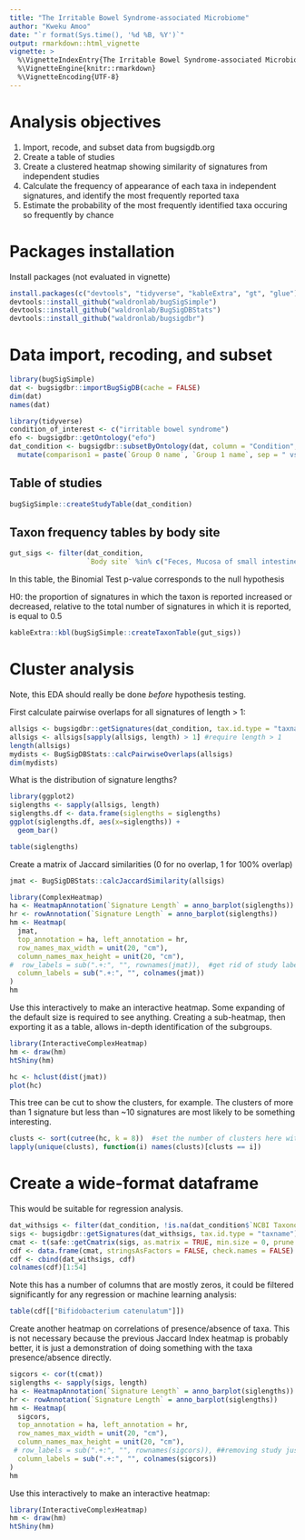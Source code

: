 ```yaml
---
title: "The Irritable Bowel Syndrome-associated Microbiome"
author: "Kweku Amoo"
date: "`r format(Sys.time(), '%d %B, %Y')`"
output: rmarkdown::html_vignette
vignette: >
  %\VignetteIndexEntry{The Irritable Bowel Syndrome-associated Microbiome}
  %\VignetteEngine{knitr::rmarkdown}
  %\VignetteEncoding{UTF-8}
---
```


# Analysis objectives

1. Import, recode, and subset data from bugsigdb.org    
2. Create a table of studies
3. Create a clustered heatmap showing similarity of signatures from independent studies
4. Calculate the frequency of appearance of each taxa in independent signatures, and identify the most frequently reported taxa
5. Estimate the probability of the most frequently identified taxa occuring so frequently by chance

# Packages installation

Install packages (not evaluated in vignette)

```r
install.packages(c("devtools", "tidyverse", "kableExtra", "gt", "glue"))
devtools::install_github("waldronlab/bugSigSimple")
devtools::install_github("waldronlab/BugSigDBStats")
devtools::install_github("waldronlab/bugsigdbr")
```

# Data import, recoding, and subset

```r
library(bugSigSimple)
dat <- bugsigdbr::importBugSigDB(cache = FALSE) 
dim(dat)
names(dat)
```

```r
library(tidyverse)
condition_of_interest <- c("irritable bowel syndrome")
efo <- bugsigdbr::getOntology("efo")
dat_condition <- bugsigdbr::subsetByOntology(dat, column = "Condition", "irritable bowel syndrome", efo) %>%
  mutate(comparison1 = paste(`Group 0 name`, `Group 1 name`, sep = " vs "))
```  
  

## Table of studies

```r
bugSigSimple::createStudyTable(dat_condition)
```


## Taxon frequency tables by body site

```r
gut_sigs <- filter(dat_condition,
                   `Body site` %in% c("Feces, Mucosa of small intestine", "Feces"))
```

In this table, the Binomial Test p-value corresponds to the null hypothesis

H0: the proportion of signatures in which the taxon is reported increased or decreased, relative to the total number of signatures in which it is reported, is equal to 0.5

```r
kableExtra::kbl(bugSigSimple::createTaxonTable(gut_sigs))
```

# Cluster analysis

Note, this EDA should really be done _before_ hypothesis testing. 

First calculate pairwise overlaps for all signatures of length > 1:
```r
allsigs <- bugsigdbr::getSignatures(dat_condition, tax.id.type = "taxname")
allsigs <- allsigs[sapply(allsigs, length) > 1] #require length > 1
length(allsigs)
mydists <- BugSigDBStats::calcPairwiseOverlaps(allsigs)
dim(mydists)
```
What is the distribution of signature lengths?
```r
library(ggplot2)
siglengths <- sapply(allsigs, length)
siglengths.df <- data.frame(siglengths = siglengths)
ggplot(siglengths.df, aes(x=siglengths)) +
  geom_bar()
```
```r
table(siglengths)
```

Create a matrix of Jaccard similarities (0 for no overlap, 1 for 100% overlap)

```r
jmat <- BugSigDBStats::calcJaccardSimilarity(allsigs)
```

```r
library(ComplexHeatmap)
ha <- HeatmapAnnotation(`Signature Length` = anno_barplot(siglengths))
hr <- rowAnnotation(`Signature Length` = anno_barplot(siglengths))
hm <- Heatmap(
  jmat,
  top_annotation = ha, left_annotation = hr,
  row_names_max_width = unit(20, "cm"),
  column_names_max_height = unit(20, "cm"),
#  row_labels = sub(".+:", "", rownames(jmat)),  #get rid of study labels
  column_labels = sub(".+:", "", colnames(jmat))
)
hm
```

Use this interactively to make an interactive heatmap. Some expanding of the default size is required to see anything. Creating a sub-heatmap, then exporting it as a table, allows in-depth identification of the subgroups.

```r
library(InteractiveComplexHeatmap)
hm <- draw(hm)
htShiny(hm)
```

```r
hc <- hclust(dist(jmat))
plot(hc)
```

This tree can be cut to show the clusters, for example. The clusters of more than 1 signature but less than ~10 signatures are most likely to be something interesting.

```r
clusts <- sort(cutree(hc, k = 8))  #set the number of clusters here with k
lapply(unique(clusts), function(i) names(clusts)[clusts == i])
```

# Create a wide-format dataframe

This would be suitable for regression analysis.

```r
dat_withsigs <- filter(dat_condition, !is.na(dat_condition$`NCBI Taxonomy IDs`))
sigs <- bugsigdbr::getSignatures(dat_withsigs, tax.id.type = "taxname")
cmat <- t(safe::getCmatrix(sigs, as.matrix = TRUE, min.size = 0, prune = FALSE))
cdf <- data.frame(cmat, stringsAsFactors = FALSE, check.names = FALSE)
cdf <- cbind(dat_withsigs, cdf)
colnames(cdf)[1:54]
```

Note this has a number of columns that are mostly zeros, it could be filtered significantly for any regression or machine learning analysis:

```r
table(cdf[["Bifidobacterium catenulatum"]])
```

Create another heatmap on correlations of presence/absence of taxa. This is not necessary because the previous Jaccard Index heatmap is probably better, it is just a demonstration of doing something with the taxa presence/absence directly. 

```r
sigcors <- cor(t(cmat))
siglengths <- sapply(sigs, length)
ha <- HeatmapAnnotation(`Signature Length` = anno_barplot(siglengths))
hr <- rowAnnotation(`Signature Length` = anno_barplot(siglengths))
hm <- Heatmap(
  sigcors,
  top_annotation = ha, left_annotation = hr,
  row_names_max_width = unit(20, "cm"),
  column_names_max_height = unit(20, "cm"),
 # row_labels = sub(".+:", "", rownames(sigcors)), ##removing study just to make signature names legible
  column_labels = sub(".+:", "", colnames(sigcors))
)
hm
```

Use this interactively to make an interactive heatmap:
```r
library(InteractiveComplexHeatmap)
hm <- draw(hm)
htShiny(hm)
```

